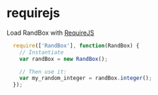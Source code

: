 # requirejs

Load RandBox with <a href="http://requirejs.org">RequireJS</a>

```js
  require(['RandBox'], function(RandBox) {
    // Instantiate
    var randBox = new RandBox();

    // Then use it:
    var my_random_integer = randBox.integer();
  });
```
